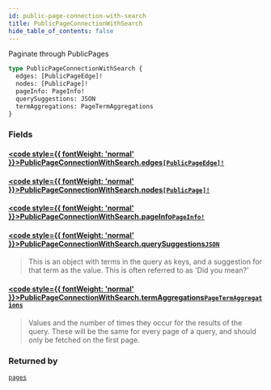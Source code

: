 ```yaml
---
id: public-page-connection-with-search
title: PublicPageConnectionWithSearch
hide_table_of_contents: false
---
```








Paginate through PublicPages

```graphql
type PublicPageConnectionWithSearch {
  edges: [PublicPageEdge]!
  nodes: [PublicPage]!
  pageInfo: PageInfo!
  querySuggestions: JSON
  termAggregations: PageTermAggregations
}
```


### Fields

#### [<code style={{ fontWeight: 'normal' }}>PublicPageConnectionWithSearch.<b>edges</b></code>](#)<Bullet />[`[PublicPageEdge]!`](/demand/api/graphql-storefront/reference/objects/public-page-edge) <Badge class="secondary" text="non-null"/> <Badge class="secondary" text="object"/>
> 
> 

#### [<code style={{ fontWeight: 'normal' }}>PublicPageConnectionWithSearch.<b>nodes</b></code>](#)<Bullet />[`[PublicPage]!`](/demand/api/graphql-storefront/reference/objects/public-page) <Badge class="secondary" text="non-null"/> <Badge class="secondary" text="object"/>
> 
> 

#### [<code style={{ fontWeight: 'normal' }}>PublicPageConnectionWithSearch.<b>pageInfo</b></code>](#)<Bullet />[`PageInfo!`](/demand/api/graphql-storefront/reference/objects/page-info) <Badge class="secondary" text="non-null"/> <Badge class="secondary" text="object"/>
> 
> 

#### [<code style={{ fontWeight: 'normal' }}>PublicPageConnectionWithSearch.<b>querySuggestions</b></code>](#)<Bullet />[`JSON`](/demand/api/graphql-storefront/reference/scalars/json) <Badge class="secondary" text="scalar"/>
> This is an object with terms in the query as keys, and a suggestion for that
term as the value. This is often referred to as 'Did you mean?'
> 

#### [<code style={{ fontWeight: 'normal' }}>PublicPageConnectionWithSearch.<b>termAggregations</b></code>](#)<Bullet />[`PageTermAggregations`](/demand/api/graphql-storefront/reference/objects/page-term-aggregations) <Badge class="secondary" text="object"/>
> Values and the number of times they occur for the results of the query. These
will be the same for every page of a query, and should only be fetched on the first page.
> 



### Returned by

[`pages`](/demand/api/graphql-storefront/reference/queries/pages)  <Badge class="secondary" text="query"/>



